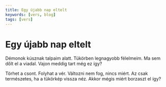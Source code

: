 ```yaml
---
title: Egy újabb nap eltelt
keywords: [vers, blog]
tags: [vers]
---
```


# Egy újabb nap eltelt

Démonok kúsznak talpaim alatt.
Tükörben legnagyobb félelmeim.
Ma sem dőlt el a viadal.
Vajon meddig tart még ez így?

Törhet a csont. Folyhat a vér.
Változni nem fog, nincs miért.
Az csak természetes, ha a tükörkép vissza néz.
Akkor mégis miért borzaszt el így?
